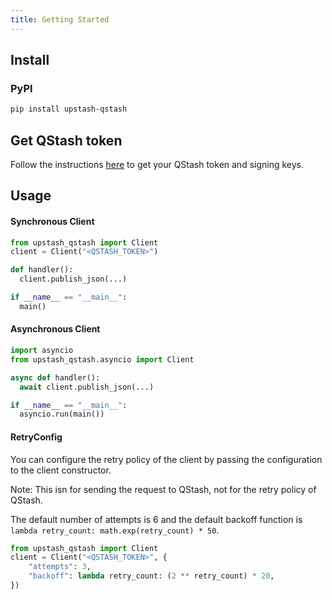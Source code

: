 ---
title: Getting Started
---

## Install

### PyPI

```bash
pip install upstash-qstash
```

## Get QStash token

Follow the instructions [here](/qstash/overall/getstarted) to get your QStash token and signing keys.

## Usage

#### Synchronous Client

```python
from upstash_qstash import Client
client = Client("<QSTASH_TOKEN>")

def handler():
  client.publish_json(...)

if __name__ == "__main__":
  main()
```

#### Asynchronous Client

```python
import asyncio
from upstash_qstash.asyncio import Client

async def handler():
  await client.publish_json(...)

if __name__ == "__main__":
  asyncio.run(main())
```

#### RetryConfig

You can configure the retry policy of the client by passing the configuration to the client constructor.

Note: This isn for sending the request to QStash, not for the retry policy of QStash.

The default number of attempts is 6 and the default backoff function is `lambda retry_count: math.exp(retry_count) * 50`.

```python
from upstash_qstash import Client
client = Client("<QSTASH_TOKEN>", {
	"attempts": 3,
	"backoff": lambda retry_count: (2 ** retry_count) * 20,
})
```
